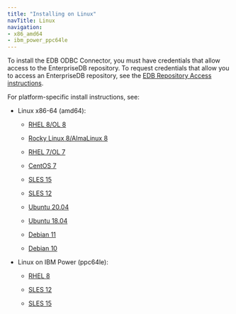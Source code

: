 ```yaml
---
title: "Installing on Linux"
navTitle: Linux
navigation:
- x86_amd64
- ibm_power_ppc64le
---
```


To install the EDB ODBC Connector, you must have credentials that allow access to the EnterpriseDB repository. To request credentials that allow you to access an EnterpriseDB repository, see the [EDB Repository Access instructions](https://www.enterprisedb.com/repository-access-request).

For platform-specific install instructions, see:

- Linux x86-64 (amd64):
  - [RHEL 8/OL 8](x86_amd64/odbc13_rhel8_x86)

  - [Rocky Linux 8/AlmaLinux 8](x86_amd64/odbc13_other_linux8_x86)
  - [RHEL 7/OL 7](x86_amd64/odbc13_rhel7_x86)
  - [CentOS 7](x86_amd64/odbc13_centos7_x86)
  - [SLES 15](x86_amd64/odbc13_sles15_x86)
  - [SLES 12](x86_amd64/odbc13_sles12_x86)
  - [Ubuntu 20.04](x86_amd64/odbc13_ubuntu20_x86)
  - [Ubuntu 18.04](x86_amd64/odbc13_ubuntu18_x86)
  - [Debian 11](x86_amd64/odbc13_deb11_x86)
  - [Debian 10](x86_amd64/odbc13_deb10_x86)

- Linux on IBM Power (ppc64le):
  - [RHEL 8](ibm_power_ppc64le/odbc13_rhel8_ppcle)

  - [SLES 12](ibm_power_ppc64le/odbc13_sles12_ppcle)
  - [SLES 15](ibm_power_ppc64le/odbc13_sles15_ppcle)






